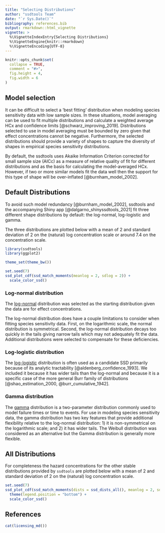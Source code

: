 ```yaml
---
title: "Selecting Distributions"
author: "ssdtools Team"
date: "`r Sys.Date()`"
bibliography: references.bib
output: rmarkdown::html_vignette
vignette: >
  %\VignetteIndexEntry{Selecting Distributions}
  %\VignetteEngine{knitr::rmarkdown}
  %\VignetteEncoding{UTF-8}
---
```


```r
knitr::opts_chunk$set(
  collapse = TRUE,
  comment = "#>",
  fig.height = 4,
  fig.width = 6
)
```

## Model selection

It can be difficult to select a 'best fitting' distribution when modeling species sensitivity data with low sample sizes.
In these situations, model averaging can be used to fit multiple distributions and calculate a weighted average HCx and confidence limits [@schwarz_improving_2019].
Distributions selected to use in model averaging must be bounded by zero given that effect concentrations cannot be negative.
Furthermore, the selected distributions should provide a variety of shapes to capture the diversity of shapes in empirical species sensitivity distributions.

By default, the ssdtools uses Akaike Information Criterion corrected for small sample size (AICc) as a measure of relative quality of fit for different distributions and as the basis for calculating the model-averaged HCx.  
However, if two or more similar models fit the data well then the support for this type of shape will be over-inflated [@burnham_model_2002].  

## Default Distributions

To avoid such model redundancy [@burnham_model_2002], ssdtools and the accompanying Shiny app [@dalgarno_shinyssdtools_2021] fit three different shape distributions by default: the log-normal, log-logistic and gamma.

The three distributions are plotted below with a mean of 2 and standard deviation of 2 on the (natural) log concentration scale or around 7.4 on the concentration scale.
```r
library(ssdtools)
library(ggplot2)

theme_set(theme_bw())

set.seed(7)
ssd_plot_cdf(ssd_match_moments(meanlog = 2, sdlog = 2)) +
  scale_color_ssd()
```

### Log-normal distribution

The [log-normal](https://en.wikipedia.org/wiki/Log-normal_distribution) distribution was selected as the starting distribution given the data are for effect concentrations.

The log-normal distribution does have a couple limitations to consider when fitting species sensitivity data.
First, on the logarithmic scale, the normal distribution is symmetrical.
Second, the log-normal distribution decays too quickly in the tails giving narrow tails which may not adequately fit the data.
Additional distributions were selected to compensate for these deficiencies.  

### Log-logistic distribution

The [log-logistic](https://en.wikipedia.org/wiki/Log-logistic_distribution) distribution is often used as a candidate SSD primarily because of its analytic tractability [@aldenberg_confidence_1993].
We included it because it has wider tails than the log-normal and because it is a specific case of the more general Burr family of distributions [@shao_estimation_2000, @burr_cumulative_1942].

### Gamma distribution

The [gamma](https://en.wikipedia.org/wiki/Gamma_distribution) distribution is a two-parameter distribution commonly used to model failure times or time to events.
For use in modeling species sensitivity data, the gamma distribution has two key features that provide additional flexibility relative to the log-normal distribution: 1) it is non-symmetrical on the logarithmic scale; and 2) it has wider tails.
The Weibull distribution was considered as an alternative but the Gamma distribution is generally more flexible.  

## All Distributions

For completeness the hazard concentrations for the other stable distributions provided by `ssdtools` are plotted below with a mean of 2 and standard deviation of 2 on the (natural) log concentration scale.
```r
set.seed(7)
ssd_plot_cdf(ssd_match_moments(dists = ssd_dists_all(), meanlog = 2, sdlog = 2)) +
  theme(legend.position = "bottom") +
  scale_color_ssd()
```

## References

<div id="refs"></div>

```r
cat(licensing_md())
```
